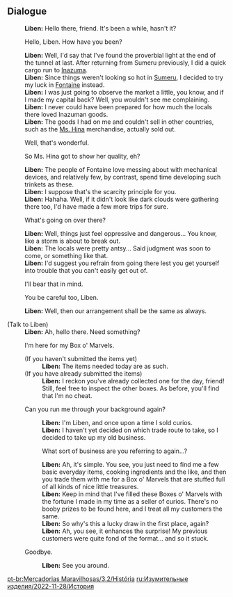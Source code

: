 {{EventTabs
|rootpage=Marvelous Merchandise/2022-11-28
|gallery=false
}}

==Dialogue==
{{Dialogue start}}
:'''Liben:''' Hello there, friend. It's been a while, hasn't it?
:{{DIcon}} Hello, Liben. How have you been?
:'''Liben:''' Well, I'd say that I've found the proverbial light at the end of the tunnel at last. After returning from Sumeru previously, I did a quick cargo run to [[Inazuma]].
:'''Liben:''' Since things weren't looking so hot in [[Sumeru]], I decided to try my luck in [[Fontaine]] instead.
:'''Liben:''' I was just going to observe the market a little, you know, and if I made my capital back? Well, you wouldn't see me complaining.
:'''Liben:''' I never could have been prepared for how much the locals there loved Inazuman goods.
:'''Liben:''' The goods I had on me and couldn't sell in other countries, such as the [[Ms. Hina]] merchandise, actually sold out.
:{{DIcon}} Well, that's wonderful.
:{{DIcon}} So Ms. Hina got to show her quality, eh?
:'''Liben:''' The people of Fontaine love messing about with mechanical devices, and relatively few, by contrast, spend time developing such trinkets as these.
:'''Liben:''' I suppose that's the scarcity principle for you.
:'''Liben:''' Hahaha. Well, if it didn't look like dark clouds were gathering there too, I'd have made a few more trips for sure.
:{{DIcon}} What's going on over there?
:'''Liben:''' Well, things just feel oppressive and dangerous... You know, like a storm is about to break out.
:'''Liben:''' The locals were pretty antsy... Said judgment was soon to come, or something like that.
:'''Liben:''' I'd suggest you refrain from going there lest you get yourself into trouble that you can't easily get out of.
:{{DIcon}} I'll bear that in mind.
:{{DIcon}} You be careful too, Liben.
:'''Liben:''' Well, then our arrangement shall be the same as always.

;(Talk to Liben)
:'''Liben:''' Ah, hello there. Need something?
:{{DIcon|BoxOfMarv}} I'm here for my Box o' Marvels.
:;(If you haven't submitted the items yet)
::'''Liben:''' The items needed today are as such.
:;(If you have already submitted the items)
::'''Liben:''' I reckon you've already collected one for the day, friend! Still, feel free to inspect the other boxes. As before, you'll find that I'm no cheat.
:{{DIcon}} Can you run me through your background again?
::'''Liben:''' I'm Liben, and once upon a time I sold curios.
::'''Liben:''' I haven't yet decided on which trade route to take, so I decided to take up my old business.
::{{DIcon}} What sort of business are you referring to again...?
::'''Liben:''' Ah, it's simple. You see, you just need to find me a few basic everyday items, cooking ingredients and the like, and then you trade them with me for a Box o' Marvels that are stuffed full of all kinds of nice little treasures.
::'''Liben:''' Keep in mind that I've filled these Boxes o' Marvels with the fortune I made in my time as a seller of curios. There's no booby prizes to be found here, and I treat all my customers the same.
::'''Liben:''' So why's this a lucky draw in the first place, again?
::'''Liben:''' Ah, you see, it enhances the surprise! My previous customers were quite fond of the format... and so it stuck.
:{{DIcon}} Goodbye.
::'''Liben:''' See you around.
{{Dialogue end}}

[[pt-br:Mercadorias Maravilhosas/3.2/História]]
[[ru:Изумительные изделия/2022-11-28/История]]